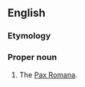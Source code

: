 ==English==

===Etymology===
{{uder|en|la|-}}

===Proper noun===
{{en-proper noun|head=[[pax|Pax]] [[Augusta]]}}

# The [[Pax Romana]].